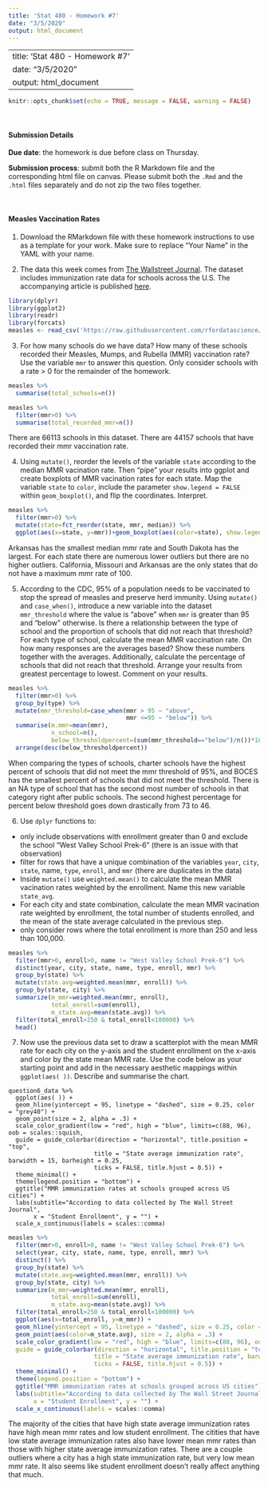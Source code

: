 ```yaml
---
title: 'Stat 480 - Homework #7'
date: "3/5/2020"
output: html_document
---
```

---
title: 'Stat 480 - Homework #7'
date: "3/5/2020"
output: html_document
---

```r
knitr::opts_chunk$set(echo = TRUE, message = FALSE, warning = FALSE)
```

<br/>

#### Submission Details

**Due date**: the homework is due before class on Thursday. 

**Submission process**: submit both the R Markdown file and the corresponding html file on canvas. Please submit both the `.Rmd` and the `.html` files separately and do not zip the two files together.

<br/>

#### Measles Vaccination Rates


1. Download the RMarkdown file with these homework instructions to use as a template for your work. Make sure to replace "Your Name" in the YAML with your name.


2. The data this week comes from [The Wallstreet Journal](https://github.com/WSJ/measles-data). The dataset includes immunization rate data for schools across the U.S. The accompanying article is published [here](https://www.wsj.com/graphics/school-measles-rate-map/).   

```r
library(dplyr)
library(ggplot2)
library(readr)
library(forcats)
measles <- read_csv('https://raw.githubusercontent.com/rfordatascience/tidytuesday/master/data/2020/2020-02-25/measles.csv')
```

3. For how many schools do we have data? How many of these schools recorded their Measles, Mumps, and Rubella (MMR) vaccination rate? Use the variable `mmr` to answer this question. Only consider schools with a rate > 0 for the remainder of the homework.  

```r
measles %>% 
  summarise(total_schools=n())

measles %>% 
  filter(mmr>0) %>% 
  summarise(total_recorded_mmr=n())
```
There are 66113 schools in this dataset. There are 44157 schools that have recorded their mmr vaccination rate.
  
4. Using `mutate()`, reorder the levels of the variable `state` according to the median MMR vacination rate. Then "pipe" your results into ggplot and create boxplots of MMR vacination rates for each state. Map the variable `state` to `color`, include the parameter `show.legend = FALSE` within `geom_boxplot()`, and flip the coordinates. Interpret.  

```r
measles %>% 
  filter(mmr>0) %>% 
  mutate(state=fct_reorder(state, mmr, median)) %>% 
  ggplot(aes(x=state, y=mmr))+geom_boxplot(aes(color=state), show.legend = FALSE)+coord_flip()
```

Arkansas has the smallest median mmr rate and South Dakota has the largest. For each state there are numerous lower outliers but there are no higher outliers. California, Missouri and Arkansas are the only states that do not have a maximum mmr rate of 100.
  
5. According to the CDC, 95% of a population needs to be vaccinated to stop the spread of measles and preserve herd immunity. Using `mutate()` and `case_when()`, introduce a new variable into the dataset `mmr_threshold` where the value is "above" when `mmr` is greater than 95 and "below" otherwise. Is there a relationship between the type of school and the proportion of schools that did not reach that threshold? For each type of school, calculate the mean MMR vaccination rate. On how many responses are the averages based? Show these numbers together with the averages. Additionally, calculate the percentage of schools that did not reach that threshold. Arrange your results from greatest percentage to lowest. Comment on your results.  

```r
measles %>% 
  filter(mmr>0) %>% 
  group_by(type) %>% 
  mutate(mmr_threshold=case_when(mmr > 95 ~ "above",
                                 mmr <=95 ~ "below")) %>% 
  summarise(m.mmr=mean(mmr),
            n_school=n(),
            below_thresholdpercent=(sum(mmr_threshold=="below")/n())*100)%>% 
  arrange(desc(below_thresholdpercent))
```

When comparing the types of schools, charter schools have the highest percent of schools that did not meet the mmr threshold of 95%, and BOCES has the smallest percent of schools that did not meet the threshold. There is an NA type of school that has the second most number of schools in that category right after public schools. The second highest percentage for percent below threshold goes down drastically from 73 to 46.

6. Use `dplyr` functions to:

  - only include observations with enrollment greater than 0 and exclude the school "West Valley School Prek-6" (there is an issue with that observation)  
  - filter for rows that have a unique combination of the variables `year`, `city`, `state`, name, `type`, `enroll`, and `mmr` (there are duplicates in the data)
  - Inside `mutate()` use `weighted.mean()` to calculate the mean MMR vacination rates weighted by the enrollment. Name this new variable `state_avg`.  
  - For each city and state combination, calculate the mean MMR vacination rate weighted by enrollment, the total number of students enrolled, and the mean of the state average calculated in the previous step.  
  - only consider rows where the total enrollment is more than 250 and less than 100,000.
  
```r
measles %>% 
  filter(mmr>0, enroll>0, name != "West Valley School Prek-6") %>% 
  distinct(year, city, state, name, type, enroll, mmr) %>% 
  group_by(state) %>% 
  mutate(state.avg=weighted.mean(mmr, enroll)) %>% 
  group_by(state, city) %>% 
  summarize(m_mmr=weighted.mean(mmr, enroll),
            total_enroll=sum(enroll),
            m_state.avg=mean(state.avg)) %>% 
  filter(total_enroll>250 & total_enroll<100000) %>% 
  head()

```  
  
  
7. Now use the previous data set to draw a scatterplot with the mean MMR rate for each city on the y-axis and the student enrollment on the x-axis and color by the state mean MMR rate. Use the code below as your starting point and add in the necessary aesthetic mappings within `ggplot(aes( ))`. Describe and summarise the chart.

```
question6_data %>%
  ggplot(aes( )) + 
  geom_hline(yintercept = 95, linetype = "dashed", size = 0.25, color = "grey40") +
  geom_point(size = 2, alpha = .3) +
  scale_color_gradient(low = "red", high = "blue", limits=c(88, 96), oob = scales::squish, 
  guide = guide_colorbar(direction = "horizontal", title.position = "top", 
                        title = "State average immunization rate", barwidth = 15, barheight = 0.25, 
                        ticks = FALSE, title.hjust = 0.5)) +
  theme_minimal() +
  theme(legend.position = "bottom") +
  ggtitle("MMR immunization rates at schools grouped across US cities") +
  labs(subtitle="According to data collected by The Wall Street Journal",
       x = "Student Enrollment", y = "") +
  scale_x_continuous(labels = scales::comma) 
```
  
  
```r
measles %>% 
  filter(mmr>0, enroll>0, name != "West Valley School Prek-6") %>% 
  select(year, city, state, name, type, enroll, mmr) %>% 
  distinct() %>% 
  group_by(state) %>% 
  mutate(state.avg=weighted.mean(mmr, enroll)) %>% 
  group_by(state, city) %>% 
  summarize(m_mmr=weighted.mean(mmr, enroll),
            total_enroll=sum(enroll),
            m_state.avg=mean(state.avg)) %>% 
  filter(total_enroll>250 & total_enroll<100000) %>%
  ggplot(aes(x=total_enroll, y=m_mmr)) + 
  geom_hline(yintercept = 95, linetype = "dashed", size = 0.25, color = "grey40") +
  geom_point(aes(color=m_state.avg), size = 2, alpha = .3) +
  scale_color_gradient(low = "red", high = "blue", limits=c(88, 96), oob = scales::squish, 
  guide = guide_colorbar(direction = "horizontal", title.position = "top", 
                        title = "State average immunization rate", barwidth = 15, barheight = 0.25, 
                        ticks = FALSE, title.hjust = 0.5)) +
  theme_minimal() +
  theme(legend.position = "bottom") +
  ggtitle("MMR immunization rates at schools grouped across US cities") +
  labs(subtitle="According to data collected by The Wall Street Journal",
       x = "Student Enrollment", y = "") +
  scale_x_continuous(labels = scales::comma) 
```

The majority of the cities that have high state average immunization rates have high mean mmr rates and low student enrollment. The citities that have low state average immunization rates also have lower mean mmr rates than those with higher state average immunization rates. There are a couple outliers where a city has a high state immunization rate, but very low mean mmr rate. It also seems like student enrollment doesn't really affect anything that much. 



